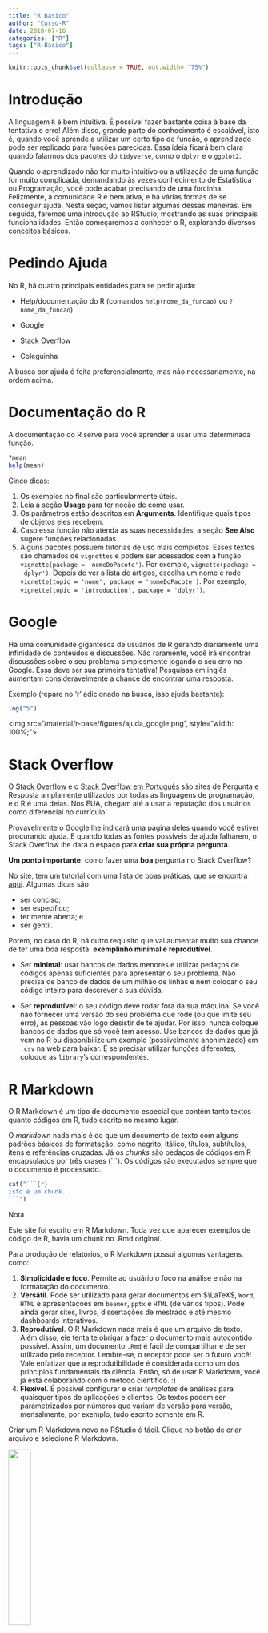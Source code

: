 ```yaml
---
title: "R Básico"
author: "Curso-R"
date: 2018-07-16
categories: ["R"]
tags: ["R-Básico"]
---
```


```r
knitr::opts_chunk$set(collapse = TRUE, out.width= "75%")
```

# Introdução

A linguagem `R` é bem intuitiva. É possível fazer bastante coisa à base da tentativa e erro! Além disso, grande parte do conhecimento é escalável, isto é, quando você aprende a utilizar um certo tipo de função, o aprendizado pode ser replicado para funções parecidas. Essa ideia ficará bem clara quando falarmos dos pacotes do `tidyverse`, como o `dplyr` e o `ggplot2`.

Quando o aprendizado não for muito intuitivo ou a utilização de uma função for muito complicada, demandando às vezes conhecimento de Estatística ou Programação, você pode acabar precisando de uma forcinha. Felizmente, a comunidade R é bem ativa, e há várias formas de se conseguir ajuda. Nesta seção, vamos listar algumas dessas maneiras. Em seguida, faremos uma introdução ao RStudio, mostrando as suas principais funcionalidades. Então começaremos a conhecer o R, explorando diversos conceitos básicos.

# Pedindo Ajuda

No R, há quatro principais entidades para se pedir ajuda:

- Help/documentação do R (comandos `help(nome_da_funcao)` ou `?nome_da_funcao`)

- Google

- Stack Overflow

- Coleguinha

A busca por ajuda é feita preferencialmente, mas não necessariamente, na ordem acima.

# Documentação do R

A documentação do R serve para você aprender a usar uma determinada função.

```r
?mean
help(mean)
```

Cinco dicas:

1. Os exemplos no final são particularmente úteis.
2. Leia a seção **Usage** para ter noção de como usar.
3. Os parâmetros estão descritos em **Arguments**. Identifique quais tipos de objetos eles recebem.
4. Caso essa função não atenda às suas necessidades, a seção **See Also** sugere funções relacionadas.
5. Alguns pacotes possuem tutorias de uso mais completos. Esses textos são chamados de `vignettes` e podem ser acessados com a função `vignette(package = 'nomeDoPacote')`. Por exemplo, `vignette(package = 'dplyr')`. Depois de ver a lista de artigos, escolha um nome e rode `vignette(topic = 'nome', package = 'nomeDoPacote')`. Por exemplo, `vignette(topic = 'introduction', package = 'dplyr')`.

# Google

Há uma comunidade gigantesca de usuários de R gerando diariamente uma infinidade de conteúdos e discussões. Não raramente, você irá encontrar discussões sobre o seu problema simplesmente jogando o seu erro no Google. Essa deve ser sua primeira tentativa! Pesquisas em inglês aumentam consideravelmente a chance de encontrar uma resposta.

Exemplo (repare no 'r' adicionado na busca, isso ajuda bastante):

```r
log("5")
```

<img src="/material/r-base/figures/ajuda_google.png", style="width: 100%;">

# Stack Overflow

O [Stack Overflow](http://stackoverflow.com/) e o [Stack Overflow em Português](http://pt.stackoverflow.com/) são sites de Pergunta e Resposta amplamente utilizados por todas as linguagens de programação, e o R é uma delas. Nos EUA, chegam até a usar a reputação dos usuários como diferencial no currículo!

Provavelmente o Google lhe indicará uma página deles quando você estiver procurando ajuda. E quando todas as fontes possíveis de ajuda falharem, o Stack Overflow lhe dará o espaço para **criar sua própria pergunta**.

**Um ponto importante**: como fazer uma **boa** pergunta no Stack Overflow?

No site, tem um tutorial com uma lista de boas práticas, [que se encontra aqui](http://pt.stackoverflow.com/help/how-to-ask). Algumas dicas são

- ser conciso;
- ser específico;
- ter mente aberta; e
- ser gentil.

Porém, no caso do R, há outro requisito que vai aumentar muito sua chance de ter uma boa resposta: **exemplinho minimal e reprodutível**.

- Ser **minimal**: usar bancos de dados menores e utilizar pedaços de códigos apenas suficientes para apresentar o seu problema. Não precisa de banco de dados de um milhão de linhas e nem colocar o seu código inteiro para descrever a sua dúvida.

- Ser **reprodutível**: o seu código deve rodar fora da sua máquina. Se você não fornecer uma versão do seu problema que rode (ou que imite seu erro), as pessoas vão logo desistir de te ajudar. Por isso, nunca coloque bancos de dados que só você tem acesso. Use bancos de dados que já vem no R ou disponibilize um exemplo (possivelmente anonimizado) em `.csv` na web para baixar. E se precisar utilizar funções diferentes, coloque as `library`'s correspondentes.

# R Markdown

O R Markdown é um tipo de documento especial que contém tanto textos quanto códigos em R, tudo escrito no mesmo lugar. 

O *markdown* nada mais é do que um documento de texto com alguns padrões básicos de formatação, como negrito, itálico, títulos, subtítulos, itens e referências cruzadas. Já os *chunks* são pedaços de códigos em R encapsulados por três crases (```). Os códigos são executados sempre que o documento é processado.

```r
cat("```{r}
isto é um chunk. 
```")
```

<div class='admonition note'>
<p class='admonition-title'>
Nota
</p>
<p>
Este site foi escrito em R Markdown. Toda vez que aparecer exemplos de código de R, havia um chunk no .Rmd original.
</p>
</div>

Para produção de relatórios, o R Markdown possui algumas vantagens, como:

1. **Simplicidade e foco**. Permite ao usuário o foco na análise e não na formatação do documento.
1. **Versátil**. Pode ser utilizado para gerar documentos em $\LaTeX$, `Word`, `HTML` e apresentações em `beamer`, `pptx` e `HTML` (de vários tipos). Pode ainda gerar sites, livros, dissertações de mestrado e até mesmo dashboards interativos.
1. **Reprodutível**. O R Markdown nada mais é que um arquivo de texto. Além disso, ele tenta te obrigar a fazer o documento mais autocontido possível. Assim, um documento `.Rmd` é fácil de compartilhar e de ser utilizado pelo receptor. Lembre-se, o receptor pode ser o futuro você! Vale enfatizar que a reprodutibilidade é considerada como um dos princípios fundamentais da ciência. Então, só de usar R Markdown, você já está colaborando com o método científico. :)
1. **Flexível**. É possível configurar e criar *templates* de análises para quaisquer tipos de aplicações e clientes. Os textos podem ser parametrizados por números que variam de versão para versão, mensalmente, por exemplo, tudo escrito somente em R. 

Criar um R Markdown novo no RStudio é fácil. Clique no botão de criar arquivo e selecione R Markdown.

<img src="/material/r-base/figures/criar_rmarkdown.png" style="width: 30%;"></img>

Para detalhes sobre como utilizar o R Markdown, leia o  [r4ds](http://r4ds.had.co.nz/r-markdown.html) e [o tutorial do RStudio](http://rmarkdown.rstudio.com/lesson-1.html).


# Instalar pacotes

O grande trunfo do R são seus pacotes. Assim, fique bastante à vontade para instalar e atualizar muitos e muitos pacotes ao longo da sua experiência com o R.

Existem três principais maneiras de instalar pacotes. Em ordem de frequência, são:

- Via CRAN (Comprehensive R Archive Network): `install.packages("nome-do-pacote")`.
- Via Github: `devtools::install_github("nome-do-repo/nome-do-pacote")`.
- Via arquivo .zip/.tar.gz: `install.packages("C:/caminho/nome-do-pacote.zip", repos = NULL)`.

# Via CRAN

Instale pacotes que não estão na sua biblioteca usando a função `install.packages("nome_do_pacote")`. Por exemplo:

```r
install.packages("magrittr")
```

```r
install.packages("magrittr", repos = "https://cloud.r-project.org")
```

E, de agora em diante, não precisa mais instalar. Basta carregar o pacote com `library(magrittr)`.

<div class='admonition note'>
<p class='admonition-title'>
Dica!
</p>
<p>
Escreva nome_do_pacote::nome_da_funcao() se quiser usar apenas uma função de um determinado pacote. O operador :: serve para isso. Essa forma também é útil quando se tem duas funções com o mesmo nome e precisamos garantir que o código vá usar a função do pacote correto.
</p>
</div>

# Via Github

Desenvolvedores costumam disponibilizar a última versão de seus pacotes no Github, e alguns deles sequer estão no CRAN. Mesmo assim ainda é possível utilizá-los instalando diretamente pelo github. O comando é igualmente simples:

```r
devtools::install_github("rstudio/shiny")
```

Apenas será necessário o username e o nome do repositório (que geralmente tem o mesmo nome do pacote). No exemplo, o username foi "rstudio" e o repositório foi "shiny". 

Se você não é familiar com o github, não se preocupe! Os pacotes disponibilizados na plataforma geralmente têm um `README` cuja primeira instrução é sobre a instalação. Se não tiver, provavelmente este pacote não te merece! =)

# Via arquivo .zip/.tar.gz

Se você precisar instalar um pacote que está zipado no seu computador (ou em algum servidor), utilize o seguinte comando:

```r
install.packages("C:/caminho/para/o/arquivo/zipapo/nome-do-pacote.zip", repos = NULL)
```

É semelhante a instalar pacotes via CRAN, com a diferença que agora o nome do pacote é o caminho inteiro até o arquivo. O parâmetro `repos = NULL` informa que estamos instalando a partir da máquina local.

A aba ***Packages*** do RStudio também ajuda a administrar os seus pacotes.

<img src="/material/r-base/figures/instalar_pacote_rstudio.png" style="width: 80%;">

# R como calculadora

Pelo console, é possível executar qualquer comando do R.

```r
1:30
```

Esse comando é uma forma simplificada de criar um vetor de inteiros de 1 a 30.
Os números que aparecem entre colchetes ([1] e [24]) indicam o índice do primeiro elemento impresso em cada linha.

<div class='admonition note'>
<p class='admonition-title'>
Quando compilamos?
</p>
<p>
Quem vem de linguagens como o C ou Java espera que seja necessário compilar o código em texto para o código das máquinas (geralmente um código binário). No R, isso não é necessário. O R é uma linguagem de programação dinâmica que interpreta o seu código enquanto você o executa.
</p>
</div>

Tente jogar no console `2 * 2 - (4 + 4) / 2`. Pronto! Com essa simples expressão você já é capaz de pedir ao R para fazer qualquer uma das quatro operações aritméticas básicas. A seguir, apresentamos uma lista resumindo como fazer as principais operações no R.

```r
1 + 1    # adição
4 - 2    # subtração
2 * 3    # multiplicação
5 / 3    # divisão
4 ^ 2    # potência
5 %% 3   # resto da divisão de 5 por 3
5 %/% 3  # parte inteira da divisão de 5 por 3
```

Além do mais, as operações e suas precedências são mantidas como na matemática, ou seja, divisão e multiplicação são calculadas antes da adição e subtração. E os parênteses nunca são demais!

Uma outra forma de executar uma expressão é escrever o código no **editor** e teclar `Ctrl + Enter` ou `Ctrl + R`. Assim, o comando é enviado para o **console**, onde é diretamente executado.

Se você digitar um comando incompleto, como `5 + `, e apertar `Enter`, o R mostrará um `+`, o que não tem nada a ver com somar alguma coisa. Isso significa que o R está esperando que você complete o seu comando. Termine o seu comando ou aperte `Esc` para recomeçar.

```
> 5 -
+ 
+ 5
[1] 0
```

Se você digitar um comando que o R não reconhece, ele retornará uma mensagem de erro. 

NÃO ENTRE EM PÂNICO! 

Ele só está avisando que não conseguiu interpretar o comando. Você pode digitar outro comando normalmente em seguida.

```
> 5 % 5
Error: unexpected input in "5 % 5"
> 5 - 5
[1] 0
```

# Objetos

O R te permite salvar dados dentro de um objeto. Para isso, utilizamos o operador `<-`.

No exemplo abaixo, salvamos o valor 1 em `a`. Sempre que o R encontrar o símbolo `a`, ele vai substituí-lo por 1.

```r
a <- 1
a
```


<div class='admonition note'>
<p class='admonition-title'>
Atenção!
</p>
<p>
O R diferencia letras maiúsculas e minúsculas, isto é, <b>a</b> é considerado um objeto diferente de <b>A</b>.
</p>
</div>

## Objetos atômicos

Existem cinco classes básicas ou “atômicas” no R:

- character 
- numeric 
- integer 
- complex 
- logical 

Veja alguns exemplos:

```r
# characters

"a"
"1"
"positivo"
"Error: objeto x não encontrado"

# numeric

1
0.10
0.95
pi

# integer

1L
5L
10L

# complex (raramente utilizado para análise de dados)

2 + 5i

# logical

TRUE
FALSE
```


Para saber a classe de um objetivo, você pode usar a função `class()`.

```r
x <- 1
class(x)

y <- "a"
class(y)

z <- TRUE
class(z)
```

## Vetores

Vetores no R são os objetos mais simples que podem guardar objetos atômicos.

```r
vetor1 <- c(1, 2, 3, 4)
vetor2 <- c("a", "b", "c")

vetor1
vetor2
```

Um vetor tem sempre a mesma classe dos objetos que guarda.

```r
class(vetor1)
class(vetor2)
```

De forma bastante intuitiva, você pode fazer operações com vetores.

```r
vetor1 - 1
```

Quando você faz `vetor1 - 1`, o R subtrai `1` de cada um dos elementos do vetor. O mesmo acontece quando você faz qualquer operação aritmética com vetores no R.

```r
vetor1 / 2
vetor1 * 10
```

Você também pode fazer operações que envolvem mais de um vetor:

```r
vetor1 * vetor1
```

Neste caso, o R irá alinhar os dois vetores e multiplicar elemento por elemento. Isso pode ficar um pouco confuso quando os dois vetores não possuem o mesmo tamanho:

```r
vetor2 <- 1:3
vetor1 * vetor2
```

O R alinhou os dois vetores e, como eles não possuíam o mesmo tamanho, foi repetindo o vetor menor até completar o vetor maior. Esse comportamento é chamado de **reciclagem** e é útil para fazer operações elemento por elemento (vetorizadamente), mas às vezes pode ser confuso. Com o tempo, você aprenderá a se aproveitar dele.

## Misturando objetos

<div class='admonition note'>
<p class='admonition-title'>
Vetores são homogêneos
</p>
<p>
Os elementos de um vetor são sempre da mesma classe. Ou todos são numéricos, ou são todos character, ou todos são lógicos etc. Não dá para ter um número e um character no mesmo vetor, por exemplo.
</p>
</div>

Se colocarmos duas ou mais classes diferentes dentro de um mesmo vetor, o R vai forçar que todos os elementos passem a pertencer à mesma classe. O número `1.7` viraria `"1.7"` se fosse colocado ao lado de um `"a"`.

```r
y <- c(1.7, "a")  # character
y <- c(TRUE, 2)   # numeric
y <- c(TRUE, "a") # character
```

A ordem de precedência é:

**DOMINANTE** `character > complex > numeric > integer > logical` **RECESSIVO**

## Forçando classes explicitamente

Você pode coagir um objeto a ser de uma classe específica com as funções `as.character()`, `as.numeric()`, `as.integer()` e `as.logical()`. É equivalente à função `convert()` do SQL. 

```r
x <- 0:4
class(x)
as.numeric(x)
as.logical(x)
as.character(x)
```

Se o R não entender como coagir uma classe na outra, ele soltará um `warning` informado que colocou `NA` no lugar.

```r
x <- c("a", "b", "c")
as.numeric(x)
```

<div class='admonition note'>
<p class='admonition-title'>
Observação
</p>
<p>
O <b>NA</b> tem o mesmo papel que o <b>null</b> do SQL. Porém, há um <b>NULL</b> no R também, com diferenças sutis que vamos abordar mais adiante.
</p>
</div>

## Matrizes

Matrizes são vetores com duas dimensões (e por isso só possuem elementos de uma mesma classe).

```r
m <- matrix(1:6, nrow = 2, ncol = 3)
m
dim(m) # funçăo dim() retorna a dimensăo do objeto.
```

Repare que os números de 1 a 6 foram dispostos na matriz coluna por coluna (*column-wise*), ou seja, preenchendo de cima para baixo e depois da esquerda para a direita.

**Operações úteis**

```r
m[3,  ]   # seleciona a terceira linha
m[ , 2]   # seleciona a segunda coluna
m[1, 2]   # seleciona o primeiro elemento da segunda coluna
t(m)      # matriz transposta
m %*% n   # multiplicação matricial
solve(m)  # matriz inversa de m
```

## Fatores

Fatores podem ser vistos como vetores de inteiros que possuem rótulos (levels).

```r
sexo <- c("M", "H", "H", "H", "M", "M", "H")
fator <- as.factor(sexo)
fator
as.numeric(fator)
```

Eles são úteis para representar uma variável categórica (nominal e ordinal). Na modelagem, eles serão tratados de maneira especial em funções como `lm()` e `glm()`. 

A função `levels()` retorna os rótulos do fator:

```r
levels(fator)
```

A ordem das categorias de um fator pode importar. Como exemplo, temos as caselas de referência de modelos estatísticos e a ordem das barras de um gráfico. Para ajudar nesta tarefa, consulte o pacote [forcats](https://github.com/tidyverse/forcats).

<div class='admonition note'>
<p class='admonition-title'>
Um erro comum e desastroso
</p>
<p>
Quando um vetor de números está como <b>factor</b>, ao tentar transformá-lo em <b>numeric</b>, você receberá um vetor de inteiros que não tem nada a ver com os valores originais!
</p>
</div>

```r
numeros <- factor(c("10", "55", "55", "12", "10", "-5", "-90"))

as.numeric(numeros)
#Por essa eu năo esperava!
```

Para evitar isso, use `as.character()` antes de transformar para número.

```r
as.numeric(as.character(numeros))
# Agora está OK!
```


## Valores especiais

Existem valores reservados para representar dados faltantes, infinitos, e indefinições matemáticas.

- **NA** (Not Available) significa dado faltante/indisponível. É o `null` do SQL ou o `.` do SAS. O `NA` tem uma classe, ou seja, podemos ter `NA` numeric, `NA` character etc.
- **NaN** (Not a Number) representa indefinições matemáticas, como `0/0` e `log(-1)`. Um `NaN` é um `NA`, mas a recíproca não é verdadeira.
- **Inf** (Infinito) é um número muito grande ou o limite matemático, por exemplo, `1/0` e `10^310`. Aceita sinal negativo `-Inf`. 
- **NULL** representa a ausência de informação. Conceitualmente, a diferença entre `NA` e `NULL` é sutil, mas, no R, o `NA` está mais alinhado com os conceitos de estatística (ou como gostaríamos que os dados faltantes se comportassem em análise de dados) e o `NULL` está em sintonia com comportamentos de lógica de programação.
- Use as funções `is.na()`, `is.nan()`, `is.infinite()` e `is.null()` para testar se um objeto é um desses valores.

```r
x <- c(NaN, Inf, 1, 2, 3, NA)
is.na(x)
is.nan(x)
```

## Listas

Listas são um tipo especial de vetor que aceita elementos de classes diferentes.

```r
x <- list(1:5, "Z", TRUE, c("a", "b"))
x
```

É um dos objetos mais importantes para armazenar dados e vale a pena saber manuseá-los bem. Existem muitas funções que fazem das listas objetos incrivelmente úteis.

Criamos uma lista com a função `list()`, que aceita um número arbitrário de elementos. Listas aceitam QUALQUER tipo de objeto. Podemos ter listas dentro de listas, por exemplo. Como para quase todas as classes de objetos no R, as funções `is.list()` e `as.list()` também existem.

Na lista `pedido` abaixo, temos `numeric`, `Date`, `character`, vetor de `character` e `list` contida em uma lista:

```r
pedido <- list(pedido_id = 8001406,
               pedido_registro = as.Date("2017-05-25"),
               nome = "Athos", 
               sobrenome = "Petri Damiani", 
               cpf = "12345678900", 
               email = "athos.damiani@gmail.com", 
               qualidades = c("incrível", "impressionante"),
               itens = list(
                 list(descricao = "Ferrari", 
                      frete = 0, 
                      valor = 500000),
                 list(descricao = "Dolly", 
                      frete = 1.5, 
                      valor = 3.90)
               ), 
               endereco = list(entrega = list(logradouro = "Rua da Glória", 
                                              numero = "123",
                                              complemento = "apto 71"),
                               cobranca = list(logradouro = "Rua Jose de Oliveira Coutinho",
                                               numero = "151",
                                               complemento = "5o andar")
               )
)
```

**Operações úteis**

```r
pedido$cpf     # elemento chamado 'cpf'
pedido[1]      # nova lista com apenas o primeiro elemento
pedido[[2]]    # segundo elemento
pedido["nome"] # nova lista com apenas o elemento chamado 'nome'
```

Certamente você se deparará com listas quando for fazer análise de dados com o R. Nos tópicos mais aplicados, iremos aprofundar sobre o tema. O pacote [purrr](https://github.com/hadley/purrr) contribui com funcionalidades incríveis para listas.

## data.frame

Um `data.frame` é o mesmo que uma tabela do SQL ou um spreadsheet do Excel, por isso são objetos muito importantes. 

Usualmente, seus dados serão importados para um objeto `data.frame`. Em grande parte do curso, eles serão o principal objeto de estudo.

Os `data.frame`'s são listas especiais em que todos os elementos possuem **o mesmo comprimento**. Cada elemento dessa lista pode ser pensado como uma coluna da tabela. Seu comprimento representa o número de linhas. 

Já que são listas, essas colunas podem ser de classes diferentes. Essa é a grande diferença entre `data.frame`'s e matrizes. Algumas funções úteis:

- `head()` - Mostra as primeiras 6 linhas.
- `tail()` - Mostra as últimas 6 linhas.
- `dim()` - Número de linhas e de colunas.
- `names()` - Os nomes das colunas (variáveis).
- `str()` - Estrutura do data.frame. Mostra, entre outras coisas, as classes de cada coluna.
- `cbind()` - Acopla duas tabelas lado a lado.
- `rbind()` - Empilha duas tabelas.

O exemplo abaixo mostra que uma lista pode virar `data.frame` se todos os elementos tiverem o mesmo comprimento.

```r
minha_lista <- list(x = c(1, 2, 3), y = c("a", "b"))
as.data.frame(minha_lista)
```

```r
minha_lista <- list(x = c(1, 2, 3), y = c("a", "b", "c"))
as.data.frame(minha_lista)
```

# Controles de Fluxo

Como toda boa linguagem de programação, o R possui estruturas de `if`'s, `else`'s, `for`'s, `while`'s etc. Esses **controles de fluxo** são importantes na hora de programar. 

## IF e ELSE

O seguinte trecho de código só será executado se o objeto `x` for igual a 1. Repare que a condição de igualdade é representada por dois iguais `==`.

```r
x <- 2

if(x == 1) {         
  Sys.time()      # Devolve a data/hora no momento da execução.
}
```


```r
x <- 1

if(x == 1) {
  Sys.time()
}
```

O R só vai executar o que está na expressão dentro das chaves `{}` se o que estiver dentro dos parênteses `()` retornar `TRUE`.

A sintaxe com o `else` e o `if else` é

```r
if(x < 0) {
  
  sinal <- "negativo"
  
} else if(x == 0) {
  
  sinal <- "neutro"
  
} else if(x > 0) {
  
  sinal <- "positivo"
}

sinal

```

<div class='admonition note'>
<p class='admonition-title'>
Diferença entre SQL e R nas comparações lógicas
</p>
<p>
<b>Igualdade</b>: no SQL é só um sinal de igual: <2 = 1. No R são dois: 2 == 1.
<br>
<b>Diferença</b>: teste de diferente no R é != em vez de de <>.
<br>
<b>Negação</b>: em vez de usar a palavra "not" igual ao SQL, usamos !. Por exemplo, "entidade_id not in ('100515')" fica "!entidade_id %in% c('100515')".
</p>
</div>


## for

Vamos usar o `for` para somar todos os elementos de um vetor.

```r
x <- 1:10   # Cria um vetor com a sequência 1, 2, ..., 10.
soma <- 0

for(i in 1:10) {
  soma <- soma + x[i]
}

soma
```

De forma equivalente, podemos usar diretamente a função `sum()`.

```r
sum(x)
```

Agora, vamos imprimir na tela o resultado da divisão de cada elemento de um vetor por dois. Para isso, utilizaremos a função `print()`.

```r
vetor <- 30:35
indices <- seq_along(vetor) # cria o vetor de índices segundo o tamanho 
                            # do objeto vetor.   
for(i in indices) {
  print(vetor[1:i] / 2)
}
```

No trecho de código acima, preste atenção no resultado individual de cada uma das operações para entender como o R funciona.

Para finalizar, listamos na tabela abaixo os principais operadores lógicos.

```r
op_logico <- data.frame(
  "Operador" = c("x < y", "x <= y", "x > y", "x >= y", 
                 "x == y", "x != y", "!x", "x | y ", 
                 "x & y", "xor(x, y)"),
  "Descrição" = c("x menor que y?", "x menor ou igual a y?", 
                  "x maior que y?", "x maior ou igual a y?", 
                  "x igual a y?", "x diferente de y?", 
                  "Negativa de x", "x ou y são verdadeiros?", 
                  "x e y são verdadeiros?", 
                  "x ou y são verdadeiros (apenas um deles)?"))
knitr::kable(op_logico)
```

# Fórmulas

Fórmulas são objetos do tipo `y ~ x`. Em geral, elas representam associações entre objetos, como em um modelo de regressão. As funções as usam de diversas maneiras, mas o exemplo mais emblemático vem da modelagem estatística.

```r
formula <- y ~ x1 + x2
class(formula)
```

A função `lm()` é a que ajusta um modelo linear no R, e `lm(y ~ x)` lê-se "regressão linear de y explicada por x".

```r
minha_formula <- Sepal.Width ~ Petal.Length + Petal.Width
class(minha_formula)
lm(minha_formula, data = iris)
```

No caso específico dos modelos lineares, são nas fórmulas que conseguimos descrever as variáveis explicativas e suas interações. A fórmula `y ~ x1 * x2` significa "y regredido por x1, x2 e a interação entre x1 e x2". Fórmulas aparecem frequentemente em tarefas de modelagem.

Demais usos de fórmulas aparecerão em outras funções, como as do pacote `ggplot2`, com outros significados, e a documentação nos dirá como usá-las.

# Gráficos (base)

O R já vem com funções básicas que fazem gráficos estatísticos de todas as naturezas. 

- Vantagens: são rápidas e simples.
- Desvantagens: são feias e difíceis para gerar gráficos complexos.

Nesta seção, mostraremos como construir alguns tipos de gráficos usando as funções base do R, mas [o nosso foco em visualização de dados](http://material.curso-r.com/ggplot/) está nas funções do pacote `ggplot2`.

## Gráfico de dispersão

Para construir um gráfico de dispersão, utilizamos a função `plot()`. Seus principais parâmetros são:

- `x`, `y` - Vetores para representarem os eixos x e y.
- `type` -  Tipo de gráfico. Pode ser pontos, linhas, escada, entre outros.

Para mais detalhes sobre os argumentos, ver `help(plot)`.

<div class='admonition note'>
<p class='admonition-title'>
Outras formas de utilizar a função plot()
</p>
<p> 
Além de gerar gráficos de dispersão, tentar chamar a função <b>plot(objeto_diferentao)</b> para qualquer tipo de objeto do R geralmente gera um gráfico interessante! Sempre tente fazer isso, a menos que seu objeto seja um <b>data.frame</b> com milhares de colunas!
</p>
</div>

```r
n <- 100
x <- 1:n
y <- 5 + 2 * x + rnorm(n, sd = 30)
plot(x, y)
```

O parâmetro `type = "l"` indica que queremos que os pontos sejam interligados por linhas.

```r
plot(x, y, type = "l")
```

## Histograma

Para construir histogramas, utilizamos a função `hist()`. Os principais parâmetros são:

- `x` - O vetor numérico para o qual o histograma será construído.
- `breaks` - O número (aproximado) de retângulos.

```r
hist(rnorm(1000))
```

```r
hist(rnorm(1000), breaks = 6)
```

## Boxplot

Para construir histogramas, utilizamos a função `boxplot()`. Os principais parâmetros são:

- `x` - O vetor numérico para o qual o boxplot será construído.

```r
boxplot(InsectSprays$count, col = "lightgray")
```

Observe que o argumento `col=` muda a cor da caixa do boxplot.

Para mapear duas variáveis ao gráfico, utilizamos um objeto da classe `formula` e o argumento `data=`.

```r
boxplot(count ~ spray, data = InsectSprays, col = "lightgray")
```

## Gráfico de barras

Para construir gráficos de barras, precisamos combinar as funções `table()` e `barplot()`.

No gráfico abaixo, primeiro criamos uma tabela de frequências com a função `table()` e, em seguida, construímos o gráfico com a função `barplot()`. A função `data()` carrega bases de dados de pacotes instalados. Veja `help(data)` para mais detalhes.

```r
data(diamonds, package = "ggplot2")
tabela <- table(diamonds$color)
tabela
barplot(tabela)
```

Também podemos mapear duas variáveis a um gráfico de barras utilizando tabelas de dupla entrada.

```r
VADeaths
```

```r
barplot(VADeaths)
```

# Exercícios

**Sugestão**: resolva os exercícios em arquivo R Markdown, aproveitando para fazer anotações e registrar suas dúvidas ao longo do caminho.

**1.** Calculo o número de ouro no R.

Dica: o número de ouro é dado pela expressão $\frac{1 + \sqrt{5}}{2}$.


--------------------------------------------------------------------------------

**2.** Qual o resultado da divisão de 1 por 0 no R? E de -1 por 0?


--------------------------------------------------------------------------------

**3.** Quais as diferenças entre `NaN`, `NULL`, `NA` e `Inf`? Digite expressões que retornam cada um desses resultados.


--------------------------------------------------------------------------------

**4.** Sem rodar o código, calcule o que a expressão `5 + 3 * 10 %/% 3 == 15` vai resultar no R. Em seguida, apenas utilizando parênteses, faço a expressão retornar o valore contrário (i.e., se originariamente for `TRUE`, faça retornar `FALSE`).


--------------------------------------------------------------------------------

**5.** Por que o código abaixo retorna erro? Arrume o código para retornar o valor `TRUE`.

```r
x <- 4
if(x = 4) {
  TRUE
}
```


--------------------------------------------------------------------------------

**6.** Usando `if` e `else`, escreva um código que retorne a string "número" caso o valor seja da classe `numeric` ou `integer`; a string "palavra" caso o valor seja da classe `character`; e `NULL` caso contrário.
 

--------------------------------------------------------------------------------

**7.** Use o `for` para retornar o valor mínimo do seguinte vetor: `vetor <- c(4, 2, 1, 5, 3)`. Modifique o seu código para receber vetores de qualquer tamanho.

--------------------------------------------------------------------------------

**8.** Usando apenas `for` e a função `length()`, construa uma função que calcule a média de um vetor número qualquer. Construa uma condição para a função retornar `NULL` caso o vetor não seja numérico.

--------------------------------------------------------------------------------

**9.** Rode `help(runif)` para descobrir o que a função `runif()` faz. Em seguida, use-a para escrever uma função que retorne um número aleatório inteiro entre 0 e 10 (0 e 10 inclusive).

--------------------------------------------------------------------------------

**10.** Rode `help(sample)` para descobrir o que a função `sample()` faz. Em seguida, use-a para escrever uma função que escolha uma linha aleatoriamente de uma matriz e devolva os seus valores.


--------------------------------------------------------------------------------

**11.** Rode `help(paste)` e `help(names)` para descobrir o que as funções `paste()` e `names()` fazem. Em seguida, use-as para escrever um código para gerar a fórmula `mpg ~ cyl + disp + hp + drat + wt + qsec + vs + am + gear + carb` a partir do data frame `mtcars`.

--------------------------------------------------------------------------------

# Respostas

**1.** Calculo o número de ouro no R.

Dica: o número de ouro é dado pela expressão $\frac{1 + \sqrt{5}}{2}$.

**Resposta:**

```r
(1 + sqrt(5))/2
```



--------------------------------------------------------------------------------

**2.** Qual o resultado da divisão de 1 por 0 no R? E de -1 por 0?

**Resposta:**

Infinito e -Infinito.

```r
1/0
-1/0
```

--------------------------------------------------------------------------------

**3.** Quais as diferenças entre `NaN`, `NULL`, `NA` e `Inf`? Digite expressões que retornam cada um desses resultados.

**Resposta:**

```r
# NaN é o resultado de uma operação matemática inválida. 
# Significa Not A Number.

0/0

# NULL é o vazio do R. É como se o objeto não existisse.

NULL
a = NULL


# veja que um vetor, mesmo sem elementos não é NULL

is.null(integer(length = 0)) 

# NA é uma constante lógica do R. Siginifica Not Availlable. 
# NA pode ser convertido para quase todos os tipos de vetores do R. 
# É usado principalmente para indicar valores faltantes.

NA
as.numeric(c("1", "2", "a"))

# Inf é significa infinito. É o resultado de operações matemáticas 
# cujo limite é infinito.

1/0
1/Inf
```

--------------------------------------------------------------------------------

**4.** Sem rodar o código, calcule o que a expressão `5 + 3 * 10 %/% 3 == 15` vai resultar no R. Em seguida, apenas utilizando parênteses, faço a expressão retornar o valore contrário (i.e., se originariamente for `TRUE`, faça retornar `FALSE`).

**Resposta:**

O resultado da parte esquerda é 14, por isso a expressão retornará `FALSE`. Para fazê-la retornar `TRUE`, basta colocar parênteses em volta de `3 * 10`.

```r
5 + (3 * 10) %/% 3 == 15
```

--------------------------------------------------------------------------------

**5.** Por que o código abaixo retorna erro? Arrume o código para retornar o valor `TRUE`.

```r
x <- 4
if(x = 4) {
  TRUE
}
```

**Resposta:**

A expressão `x = 4` está tentando atribuir o valor 4 ao objeto `x` dentro do if, o que não é permitido pois o controlador `if` só aceita valores lógicos. Para corrigir o código e fazê-lo retornar `TRUE`, basta trocar `=` por `==`.

```r
x <- 4
if(x == 4) {
  TRUE
}
```

--------------------------------------------------------------------------------

**6.** Usando `if` e `else`, escreva um código que retorne a string "número" caso o objeto `x` seja da classe `numeric` ou `integer`; a string "palavra" caso o objeto seja da classe `character`; e `NULL` caso contrário.
 
**Resposta:**

```r
x <- 1
# x <- 1L
# x <- "1"

if(is.numeric(x)) {
  "número"
} else if(is.character(x)) {
  "palavra"
} else { 
  NULL
}

```

Note que a função `is.numeric()` retorna `TRUE` para as classes `integer` e `numeric`.

--------------------------------------------------------------------------------

**7.** Use o `for` para retornar o valor mínimo do seguinte vetor: `vetor <- c(4, 2, 1, 5, 3)`. Modifique o seu código para receber vetores de qualquer tamanho.

**Resposta:**

```r

vetor <- c(4, 2, 1, 5, 3)
minimo <- Inf

for(i in 1:5) {
  
  if(minimo > vetor[i]) {
    minimo <- vetor[i]
  }
  
}

minimo

```

**Lembrete**: o R já possui a função `min()` para calcular o mínimo de um conjunto de valores.

--------------------------------------------------------------------------------

**8.** Usando apenas `for` e a função `length()`, construa uma função que calcule a média de um vetor número qualquer. Construa uma condição para a função retornar `NULL` caso o vetor não seja numérico.

**Resposta:**

```r
media <- function(x) {
  
  i <- 1
  tamanho <- length(x)
  soma <- 0
  
  for(i in 1:tamanho){
    soma <- soma + x[i]
  }
  
  return(soma/tamanho)
}

media(1:3)
```

--------------------------------------------------------------------------------

**9.** Rode `help(runif)` para descobrir o que a função `runif()` faz. Em seguida, use-a para escrever uma função que retorne um número aleatório inteiro entre 0 e 10 (0 e 10 inclusive).

**Resposta:**

A função `runif()` gera números reais aleatórios entre um valor mínimo e um valor máximo.

```r
alea <- function() {
  
  x <- runif(n = 1, min = 0, max = 10)
  x <- round(x)
  
  return(x)
}

alea()
```

Veja que construímos uma função sem argumentos. Podemos generalizá-la incluindo os argumentos da função `runif()`.

```r
alea <- function(n, min, max) {
  
  x <- runif(n = n, min = min, max = max)
  x <- round(x)
  
  return(x)
}

alea(2, 2, 5)
alea(5, 100, 105)
```

Observe que não há problema em usar os mesmos nomes para os argumentos. Isso se deve aos *environments*. Para saber mais, confira [este post](http://curso-r.com/blog/2017/06/19/2017-06-19-environments/).

--------------------------------------------------------------------------------

**10.** Rode `help(sample)` para descobrir o que a função `sample()` faz. Em seguida, use-a para escrever uma função que escolha uma linha aleatoriamente de uma matriz e devolva os seus valores.

**Resposta:**

```r
matriz <- matrix(runif(20), nrow = 5, ncol = 4)

linha_alea <- function(matriz) {
  
  x <- 1:nrow(matriz)
  
  linha <- sample(x, size = 1)
  
  return(matriz[linha,])
}

matriz
linha_alea(matriz)
```

--------------------------------------------------------------------------------

**11.** Rode `help(paste)` e `help(names)` para descobrir o que as funções `paste()` e `names()` fazem. Em seguida, use-as para escrever um código para gerar a fórmula `mpg ~ cyl + disp + hp + drat + wt + qsec + vs + am + gear + carb` a partir do data frame `mtcars`.

**Resposta:**

```r
variaveis <- names(mtcars)

esq <- "mpg ~ "
dir <- paste(variaveis[-1], collapse = " + ")

formula <- paste0(esq, dir)
as.formula(formula)
```

Observe que a função `paste0()` é equivalente à função `paste()` com o argumento `sep = ""`.
